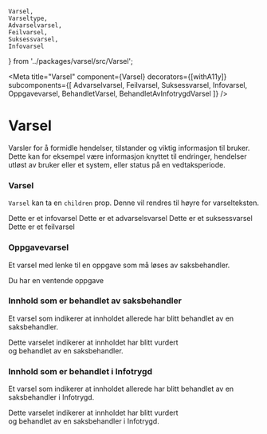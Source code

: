     Varsel,
    Varseltype,
    Advarselvarsel,
    Feilvarsel,
    Suksessvarsel,
    Infovarsel
} from '../packages/varsel/src/Varsel';

<Meta
    title="Varsel"
    component={Varsel}
    decorators={[withA11y]}
    subcomponents={[
        Advarselvarsel,
        Feilvarsel,
        Suksessvarsel,
        Infovarsel,
        Oppgavevarsel,
        BehandletVarsel,
        BehandletAvInfotrygdVarsel
    ]}
/>

# Varsel

Varsler for å formidle hendelser, tilstander og viktig informasjon til bruker.
Dette kan for eksempel være informasjon knyttet til endringer, hendelser utløst av bruker eller et system, eller status på en vedtaksperiode.

### Varsel

`Varsel` kan ta en `children` prop. Denne vil rendres til høyre for varselteksten.

<Preview>
    <Story name="varselstriper">
        <div className="flex-column evenly-spaced-children">
            <Infovarsel>Dette er et infovarsel</Infovarsel>
            <Advarselvarsel>Dette er et advarselsvarsel</Advarselvarsel>
            <Suksessvarsel>Dette er et suksessvarsel</Suksessvarsel>
            <Feilvarsel>Dette er et feilvarsel</Feilvarsel>
        </div>
    </Story>
</Preview>

<Props of={Advarselvarsel} />

### Oppgavevarsel

Et varsel med lenke til en oppgave som må løses av saksbehandler.

<Preview>
    <Story name="oppgavevarsel">
        <div className="flex-column">
            <Oppgavevarsel oppgavelenke="#">Du har en ventende oppgave</Oppgavevarsel>
        </div>
    </Story>
</Preview>

<Props of={Oppgavevarsel} />

### Innhold som er behandlet av saksbehandler

Et varsel som indikerer at innholdet allerede har blitt behandlet av en saksbehandler.

<Preview>
    <Story name="behandlet av saksbehandler">
        <div className="flex-column">
            <BehandletVarsel
                tittel="Inngangsvilkår vurdert første sykdomsdag"
                saksbehandler="Hanne Jansen"
                vurderingsdato="01.05.2017"
            >
                <p className="varsel-content">
                    Dette varselet indikerer at innholdet har blitt vurdert <br />
                    og behandlet av en saksbehandler.
                </p>
            </BehandletVarsel>
        </div>
    </Story>
</Preview>

<Props of={BehandletVarsel} />

### Innhold som er behandlet i Infotrygd

Et varsel som indikerer at innholdet allerede har blitt behandlet av en saksbehandler i Infotrygd.

<Preview>
    <Story name="behandlet i Infotrygd">
        <div className="flex-column evenly-spaced-children">
            <BehandletAvInfotrygdVarsel tittel="Inngangsvilkår vurdert i Infotrygd">
                <p className="varsel-content">
                    Dette varselet indikerer at innholdet har blitt vurdert <br />
                    og behandlet av en saksbehandler i Infotrygd.
                </p>
            </BehandletAvInfotrygdVarsel>
        </div>
    </Story>
</Preview>

<Props of={BehandletAvInfotrygdVarsel} />